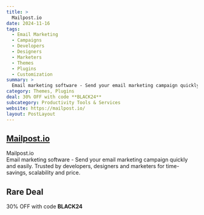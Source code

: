 ```yaml
---
title: >
  Mailpost.io
date: 2024-11-16
tags:
  - Email Marketing
  - Campaigns
  - Developers
  - Designers
  - Marketers
  - Themes
  - Plugins
  - Customization
summary: >
  Email marketing software - Send your email marketing campaign quickly and easily. Trusted by developers, designers and marketers for time-savings, scalability and price.
category: Themes, Plugins
deal: 30% OFF with code **BLACK24**
subcategory: Productivity Tools & Services
website: https://mailpost.io/
layout: PostLayout
---
```


## [Mailpost.io](https://mailpost.io/)

Mailpost.io <br/>
Email marketing software - Send your email marketing campaign quickly and easily. Trusted by developers, designers and marketers for time-savings, scalability and price.

## Rare Deal

30% OFF with code **BLACK24**
